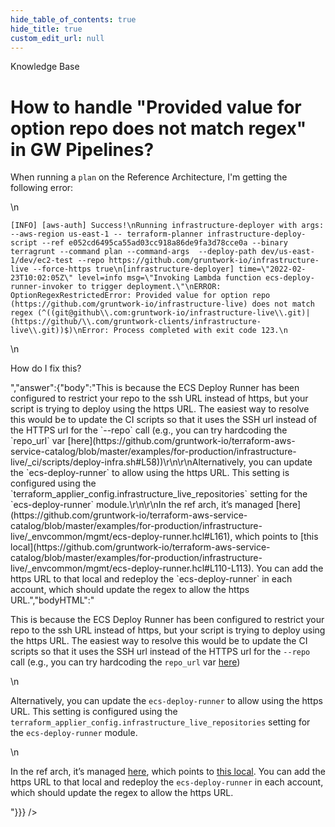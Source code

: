 ```yaml
---
hide_table_of_contents: true
hide_title: true
custom_edit_url: null
---
```



<CenterLayout>
<span className="searchCategory">Knowledge Base</span>
<h1>How to handle &quot;Provided value for option repo does not match regex&quot; in GW Pipelines?</h1>
<GitHub discussion={{"id":"D_kwDOF8slf84AO3Zp","number":219,"author":{"login":"yorinasub17"},"title":"How to handle \"Provided value for option repo does not match regex\" in GW Pipelines?","body":"When running a `plan` on the Reference Architecture, I'm getting the following error:\r\n\r\n```\r\n[INFO] [aws-auth] Success!\r\nRunning infrastructure-deployer with args: --aws-region us-east-1 -- terraform-planner infrastructure-deploy-script --ref e052cd6495ca55ad03cc918a86de9fa3d78cce0a --binary terragrunt --command plan --command-args  --deploy-path dev/us-east-1/dev/ec2-test --repo https://github.com/gruntwork-io/infrastructure-live --force-https true\r\n[infrastructure-deployer] time=\"2022-02-23T10:02:05Z\" level=info msg=\"Invoking Lambda function ecs-deploy-runner-invoker to trigger deployment.\"\r\nERROR: OptionRegexRestrictedError: Provided value for option repo (https://github.com/gruntwork-io/infrastructure-live) does not match regex (^((git@github\\.com:gruntwork-io/infrastructure-live\\.git)|(https://github/\\.com/gruntwork-clients/infrastructure-live\\.git))$)\r\nError: Process completed with exit code 123.\r\n```\r\n\r\nHow do I fix this?","bodyHTML":"<p dir=\"auto\">When running a <code class=\"notranslate\">plan</code> on the Reference Architecture, I'm getting the following error:</p>\n<div class=\"snippet-clipboard-content notranslate position-relative overflow-auto\" data-snippet-clipboard-copy-content=\"[INFO] [aws-auth] Success!\nRunning infrastructure-deployer with args: --aws-region us-east-1 -- terraform-planner infrastructure-deploy-script --ref e052cd6495ca55ad03cc918a86de9fa3d78cce0a --binary terragrunt --command plan --command-args  --deploy-path dev/us-east-1/dev/ec2-test --repo https://github.com/gruntwork-io/infrastructure-live --force-https true\n[infrastructure-deployer] time=&quot;2022-02-23T10:02:05Z&quot; level=info msg=&quot;Invoking Lambda function ecs-deploy-runner-invoker to trigger deployment.&quot;\nERROR: OptionRegexRestrictedError: Provided value for option repo (https://github.com/gruntwork-io/infrastructure-live) does not match regex (^((git@github\\.com:gruntwork-io/infrastructure-live\\.git)|(https://github/\\.com/gruntwork-clients/infrastructure-live\\.git))$)\nError: Process completed with exit code 123.\"><pre class=\"notranslate\"><code>[INFO] [aws-auth] Success!\nRunning infrastructure-deployer with args: --aws-region us-east-1 -- terraform-planner infrastructure-deploy-script --ref e052cd6495ca55ad03cc918a86de9fa3d78cce0a --binary terragrunt --command plan --command-args  --deploy-path dev/us-east-1/dev/ec2-test --repo https://github.com/gruntwork-io/infrastructure-live --force-https true\n[infrastructure-deployer] time=\"2022-02-23T10:02:05Z\" level=info msg=\"Invoking Lambda function ecs-deploy-runner-invoker to trigger deployment.\"\nERROR: OptionRegexRestrictedError: Provided value for option repo (https://github.com/gruntwork-io/infrastructure-live) does not match regex (^((git@github\\.com:gruntwork-io/infrastructure-live\\.git)|(https://github/\\.com/gruntwork-clients/infrastructure-live\\.git))$)\nError: Process completed with exit code 123.\n</code></pre></div>\n<p dir=\"auto\">How do I fix this?</p>","answer":{"body":"This is because the ECS Deploy Runner has been configured to restrict your repo to the ssh URL instead of https, but your script is trying to deploy using the https URL. The easiest way to resolve this would be to update the CI scripts so that it uses the SSH url instead of the HTTPS url for the `--repo` call (e.g., you can try hardcoding the `repo_url` var [here](https://github.com/gruntwork-io/terraform-aws-service-catalog/blob/master/examples/for-production/infrastructure-live/_ci/scripts/deploy-infra.sh#L58))\r\n\r\nAlternatively, you can update the `ecs-deploy-runner` to allow using the https URL. This setting is configured using the `terraform_applier_config.infrastructure_live_repositories` setting for the `ecs-deploy-runner` module.\r\n\r\nIn the ref arch, it’s managed [here](https://github.com/gruntwork-io/terraform-aws-service-catalog/blob/master/examples/for-production/infrastructure-live/_envcommon/mgmt/ecs-deploy-runner.hcl#L161), which points to [this local](https://github.com/gruntwork-io/terraform-aws-service-catalog/blob/master/examples/for-production/infrastructure-live/_envcommon/mgmt/ecs-deploy-runner.hcl#L110-L113). You can add the https URL to that local and redeploy the `ecs-deploy-runner` in each account, which should update the regex to allow the https URL.","bodyHTML":"<p dir=\"auto\">This is because the ECS Deploy Runner has been configured to restrict your repo to the ssh URL instead of https, but your script is trying to deploy using the https URL. The easiest way to resolve this would be to update the CI scripts so that it uses the SSH url instead of the HTTPS url for the <code class=\"notranslate\">--repo</code> call (e.g., you can try hardcoding the <code class=\"notranslate\">repo_url</code> var <a href=\"https://github.com/gruntwork-io/terraform-aws-service-catalog/blob/master/examples/for-production/infrastructure-live/_ci/scripts/deploy-infra.sh#L58\">here</a>)</p>\n<p dir=\"auto\">Alternatively, you can update the <code class=\"notranslate\">ecs-deploy-runner</code> to allow using the https URL. This setting is configured using the <code class=\"notranslate\">terraform_applier_config.infrastructure_live_repositories</code> setting for the <code class=\"notranslate\">ecs-deploy-runner</code> module.</p>\n<p dir=\"auto\">In the ref arch, it’s managed <a href=\"https://github.com/gruntwork-io/terraform-aws-service-catalog/blob/master/examples/for-production/infrastructure-live/_envcommon/mgmt/ecs-deploy-runner.hcl#L161\">here</a>, which points to <a href=\"https://github.com/gruntwork-io/terraform-aws-service-catalog/blob/master/examples/for-production/infrastructure-live/_envcommon/mgmt/ecs-deploy-runner.hcl#L110-L113\">this local</a>. You can add the https URL to that local and redeploy the <code class=\"notranslate\">ecs-deploy-runner</code> in each account, which should update the regex to allow the https URL.</p>"}}} />

</CenterLayout>
  

<!-- ##DOCS-SOURCER-START
{
  "sourcePlugin": "github-discussions",
  "hash": "f97b1934aa7c3ba7adc40b6842ff9e67"
}
##DOCS-SOURCER-END -->
